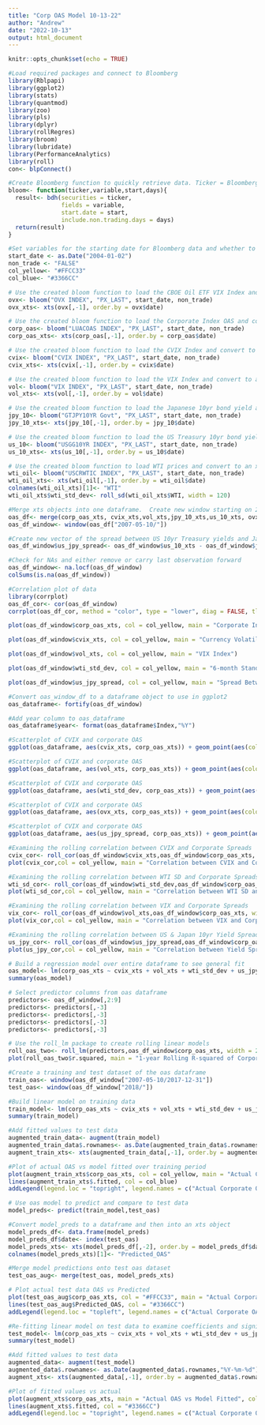 ```yaml
---
title: "Corp OAS Model 10-13-22"
author: "Andrew"
date: "2022-10-13"
output: html_document
---
```


```r
knitr::opts_chunk$set(echo = TRUE)
```

```r
#Load required packages and connect to Bloomberg
library(Rblpapi)
library(ggplot2)
library(stats)
library(quantmod)
library(zoo)
library(pls)
library(dplyr)
library(rollRegres)
library(broom)
library(lubridate)
library(PerformanceAnalytics)
library(roll)
con<- blpConnect()
```

```r
#Create Bloomberg function to quickly retrieve data. Ticker = Bloomberg ticker, variable = Bloomberg data field, start = start date of data, days = whether to include non-trading days
bloom<- function(ticker,variable,start,days){
  result<- bdh(securities = ticker,
               fields = variable,
               start.date = start,
               include.non.trading.days = days)
  return(result)
}
```

```r
#Set variables for the starting date for Bloomberg data and whether to include non-trading days.  Add colors yellow and blue
start_date <- as.Date("2004-01-02")
non_trade <- "FALSE"
col_yellow<- "#FFCC33"
col_blue<- "#3366CC"
```

```r
# Use the created bloom function to load the CBOE Oil ETF VIX Index and convert to an xts object
ovx<- bloom("OVX INDEX", "PX_LAST", start_date, non_trade)
ovx_xts<- xts(ovx[,-1], order.by = ovx$date)
```

```r
# Use the created bloom function to load the Corporate Index OAS and convert to an xts object
corp_oas<- bloom("LUACOAS INDEX", "PX_LAST", start_date, non_trade)
corp_oas_xts<- xts(corp_oas[,-1], order.by = corp_oas$date)
```

```r
# Use the created bloom function to load the CVIX Index and convert to an xts object
cvix<- bloom("CVIX INDEX", "PX_LAST", start_date, non_trade)
cvix_xts<- xts(cvix[,-1], order.by = cvix$date)
```

```r
# Use the created bloom function to load the VIX Index and convert to an xts object
vol<- bloom("VIX INDEX", "PX_LAST", start_date, non_trade)
vol_xts<- xts(vol[,-1], order.by = vol$date)
```

```r
# Use the created bloom function to load the Japanese 10yr bond yield and convert to an xts object
jpy_10<- bloom("GTJPY10YR Govt", "PX_LAST", start_date, non_trade)
jpy_10_xts<- xts(jpy_10[,-1], order.by = jpy_10$date)
```

```r
# Use the created bloom function to load the US Treasury 10yr bond yield and convert to an xts object
us_10<- bloom("USGG10YR INDEX", "PX_LAST", start_date, non_trade)
us_10_xts<- xts(us_10[,-1], order.by = us_10$date)
```

```r
# Use the created bloom function to load WTI prices and convert to an xts object
wti_oil<- bloom("USCRWTIC INDEX", "PX_LAST", start_date, non_trade)
wti_oil_xts<- xts(wti_oil[,-1], order.by = wti_oil$date)
colnames(wti_oil_xts)[1]<- "WTI"
wti_oil_xts$wti_std_dev<- roll_sd(wti_oil_xts$WTI, width = 120)
```

```r
#Merge xts objects into one dataframe.  Create new window starting on 2007-05-10 to account for the first date of the ovx index
oas_df<- merge(corp_oas_xts, cvix_xts,vol_xts,jpy_10_xts,us_10_xts, ovx_xts, wti_oil_xts)
oas_df_window<- window(oas_df["2007-05-10/"])
```

```r
#Create new vector of the spread between US 10yr Treasury yields and Japanese 10yr yields
oas_df_window$us_jpy_spread<- oas_df_window$us_10_xts - oas_df_window$jpy_10_xts
```

```r
#Check for NAs and either remove or carry last observation forward
oas_df_window<- na.locf(oas_df_window)
colSums(is.na(oas_df_window))
```

```r
#Correlation plot of data
library(corrplot)
oas_df_cor<- cor(oas_df_window)
corrplot(oas_df_cor, method = "color", type = "lower", diag = FALSE, tl.srt = 45, tl.cex = 1)
```

```r
plot(oas_df_window$corp_oas_xts, col = col_yellow, main = "Corporate Index OAS")
```

```r
plot(oas_df_window$cvix_xts, col = col_yellow, main = "Currency Volatility Index (CVIX)")
```

```r
plot(oas_df_window$vol_xts, col = col_yellow, main = "VIX Index")
```

```r
plot(oas_df_window$wti_std_dev, col = col_yellow, main = "6-month Standard Deviation WTI Prices")
```

```r
plot(oas_df_window$us_jpy_spread, col = col_yellow, main = "Spread Between US 10yr Yield & Japan 10yr Yield")
```

```r
#Convert oas_window_df to a dataframe object to use in ggplot2
oas_dataframe<- fortify(oas_df_window)
```

```r
#Add year column to oas_dataframe
oas_dataframe$year<- format(oas_dataframe$Index,"%Y")
```

```r
#Scatterplot of CVIX and corporate OAS
ggplot(oas_dataframe, aes(cvix_xts, corp_oas_xts)) + geom_point(aes(color=year)) + labs(title = "Relationship between CVIX and Corporate OAS") + xlab("CVIX Index") + ylab("Corporate OAS in %") + theme_bw()
```

```r
#Scatterplot of CVIX and corporate OAS
ggplot(oas_dataframe, aes(vol_xts, corp_oas_xts)) + geom_point(aes(color=year)) + labs(title = "Relationship between VIX and Corporate OAS") + xlab("VIX Index") + ylab("Corporate OAS in %") + theme_bw()
```

```r
#Scatterplot of CVIX and corporate OAS
ggplot(oas_dataframe, aes(wti_std_dev, corp_oas_xts)) + geom_point(aes(color=year)) + labs(title = "Relationship between WTI Standard Deviation and Corporate OAS") + xlab("6M SD of WTI Prices") + ylab("Corporate OAS in %") + theme_bw()
```

```r
#Scatterplot of CVIX and corporate OAS
ggplot(oas_dataframe, aes(ovx_xts, corp_oas_xts)) + geom_point(aes(color=year)) + labs(title = "Relationship between OVX Index and Corporate OAS") + xlab("OVX Index") + ylab("Corporate OAS in %") + theme_bw()
```

```r
#Scatterplot of CVIX and corporate OAS
ggplot(oas_dataframe, aes(us_jpy_spread, corp_oas_xts)) + geom_point(aes(color=year)) + labs(title = "Relationship between US/Japan 10yr Yield Spread and Corporate OAS") + xlab("US/Japan 10yr Yield Spread") + ylab("Corporate OAS in %") + theme_bw()
```

```r
#Examining the rolling correlation between CVIX and Corporate Spreads
cvix_cor<- roll_cor(oas_df_window$cvix_xts,oas_df_window$corp_oas_xts, width = 240)
plot(cvix_cor,col = col_yellow, main = "Correlation between CVIX and Corporate OAS")
```

```r
#Examining the rolling correlation between WTI SD and Corporate Spreads
wti_sd_cor<- roll_cor(oas_df_window$wti_std_dev,oas_df_window$corp_oas_xts, width = 240)
plot(wti_sd_cor,col = col_yellow, main = "Correlation between WTI SD and Corporate OAS")
```

```r
#Examining the rolling correlation between VIX and Corporate Spreads
vix_cor<- roll_cor(oas_df_window$vol_xts,oas_df_window$corp_oas_xts, width = 240)
plot(vix_cor,col = col_yellow, main = "Correlation between VIX and Corporate OAS")
```

```r
#Examining the rolling correlation between US & Japan 10yr Yield Spread and Corporate Spreads
us_jpy_cor<- roll_cor(oas_df_window$us_jpy_spread,oas_df_window$corp_oas_xts, width = 240)
plot(us_jpy_cor,col = col_yellow, main = "Correlation between Yield Spread of US & Japan 10yr and Corporate OAS")
```

```r
# Build a regression model over entire dataframe to see general fit
oas_model<- lm(corp_oas_xts ~ cvix_xts + vol_xts + wti_std_dev + us_jpy_spread, data = oas_df_window)
summary(oas_model)
```

```r
# Select predictor columns from oas dataframe
predictors<- oas_df_window[,2:9]
predictors<- predictors[,-3]
predictors<- predictors[,-3]
predictors<- predictors[,-3]
predictors<- predictors[,-3]
```

```r
# Use the roll_lm package to create rolling linear models
roll_oas_two<- roll_lm(predictors,oas_df_window$corp_oas_xts, width = 240)
plot(roll_oas_two$r.squared, main = "1-year Rolling R-squared of Corporate OAS Model", col = "#FFCC33")
```
```r
#Create a training and test dataset of the oas dataframe
train_oas<- window(oas_df_window["2007-05-10/2017-12-31"])
test_oas<- window(oas_df_window["2018/"])
```

```r
#Build linear model on training data
train_model<- lm(corp_oas_xts ~ cvix_xts + vol_xts + wti_std_dev + us_jpy_spread, data = train_oas)
summary(train_model)
```

```r
#Add fitted values to test data
augmented_train_data<- augment(train_model)
augmented_train_data$.rownames<- as.Date(augmented_train_data$.rownames,"%Y-%m-%d")
augment_train_xts<- xts(augmented_train_data[,-1], order.by = augmented_train_data$.rownames)
```

```r
#Plot of actual OAS vs model fitted over training period
plot(augment_train_xts$corp_oas_xts, col = col_yellow, main = "Actual Corporate OAS vs Model Fitted - Training Data", ylim = c(0,7))
lines(augment_train_xts$.fitted, col = col_blue)
addLegend(legend.loc = "topright", legend.names = c("Actual Corporate OAS", "Fitted Corporate OAS"),  ncol = 1,  fill = c(col_yellow,col_blue))
```


```r
# Use oas model to predict and compare to test data
model_preds<- predict(train_model,test_oas)
```

```r
#Convert model_preds to a dataframe and then into an xts object
model_preds_df<- data.frame(model_preds)
model_preds_df$date<- index(test_oas)
model_preds_xts<- xts(model_preds_df[,-2], order.by = model_preds_df$date)
colnames(model_preds_xts)[1]<- "Predicted_OAS"
```


```r
#Merge model predictions onto test oas dataset
test_oas_aug<- merge(test_oas, model_preds_xts)
```


```r
# Plot actual test data OAS vs Predicted
plot(test_oas_aug$corp_oas_xts, col = "#FFCC33", main = "Actual Corporate OAS vs Model Predicted on Test Data")
lines(test_oas_aug$Predicted_OAS, col = "#3366CC")
addLegend(legend.loc = "topleft", legend.names = c("Actual Corporate OAS", "Model Predicted Corporate OAS"),  ncol = 1,  fill = c(col_yellow,col_blue))
```



```r
#Re-fitting linear model on test data to examine coefficients and significance levels
test_model<- lm(corp_oas_xts ~ cvix_xts + vol_xts + wti_std_dev + us_jpy_spread, data = test_oas)
summary(test_model)
```

```r
#Add fitted values to test data
augmented_data<- augment(test_model)
augmented_data$.rownames<- as.Date(augmented_data$.rownames,"%Y-%m-%d")
augment_xts<- xts(augmented_data[,-1], order.by = augmented_data$.rownames)
```

```r
#Plot of fitted values vs actual
plot(augment_xts$corp_oas_xts, main = "Actual OAS vs Model Fitted", col = "#FFCC33")
lines(augment_xts$.fitted, col = "#3366CC")
addLegend(legend.loc = "topright", legend.names = c("Actual Corporate OAS", "Fitted Corporate OAS"),  ncol = 1,  fill = c(col_yellow,col_blue))
```


